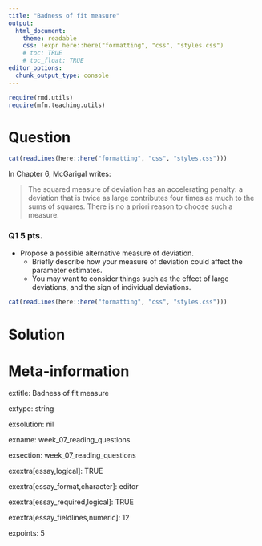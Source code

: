 ```yaml
---
title: "Badness of fit measure"
output:  
  html_document:
    theme: readable
    css: !expr here::here("formatting", "css", "styles.css")
    # toc: TRUE
    # toc_float: TRUE
editor_options:
  chunk_output_type: console
---
```



```r
require(rmd.utils)
require(mfn.teaching.utils)

```



Question
========

```r
cat(readLines(here::here("formatting", "css", "styles.css")))
```



In Chapter 6, McGarigal writes:

> The squared measure of deviation has an accelerating penalty: a deviation that is twice as large
contributes four times as much to the sums of squares. There is no a priori reason to choose
such a measure.


<div class="questionborder">

### Q1 5 pts.

- Propose a possible alternative measure of deviation.  
  - Briefly describe how your measure of deviation could affect the parameter estimates.  
  - You may want to consider things such as the effect of large deviations, and the sign of individual deviations.

</div>


```r
cat(readLines(here::here("formatting", "css", "styles.css")))
```







Solution
========



Meta-information
================

extitle: Badness of fit measure

extype: string

exsolution: nil

exname: week_07_reading_questions

exsection: week_07_reading_questions

exextra[essay,logical]: TRUE

exextra[essay_format,character]: editor

exextra[essay_required,logical]: TRUE

exextra[essay_fieldlines,numeric]: 12

expoints: 5

